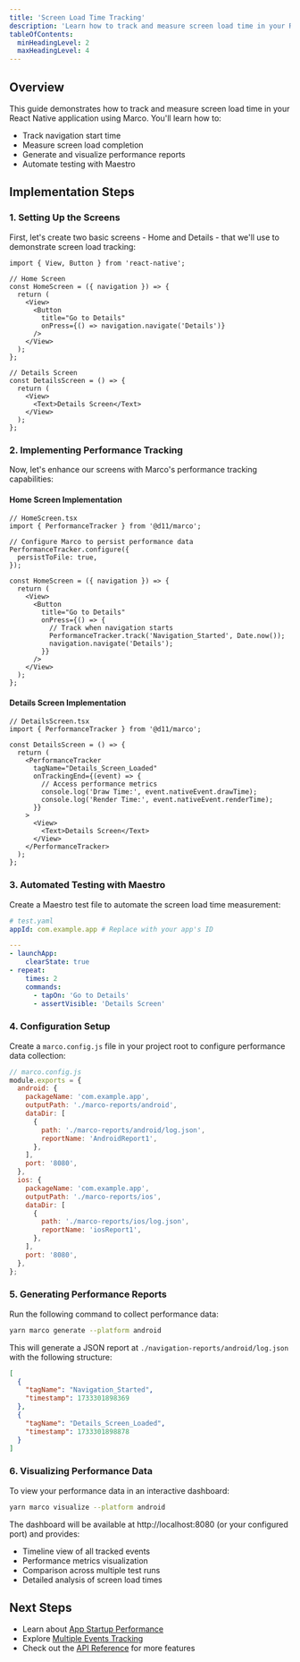 ```yaml
---
title: 'Screen Load Time Tracking'
description: 'Learn how to track and measure screen load time in your React Native application using Marco'
tableOfContents:
  minHeadingLevel: 2
  maxHeadingLevel: 4
---
```



## Overview

This guide demonstrates how to track and measure screen load time in your React Native application using Marco. You'll learn how to:

- Track navigation start time
- Measure screen load completion
- Generate and visualize performance reports
- Automate testing with Maestro

## Implementation Steps

### 1. Setting Up the Screens

First, let's create two basic screens - Home and Details - that we'll use to demonstrate screen load tracking:

```tsx collapse={5-12, 17-21}
import { View, Button } from 'react-native';

// Home Screen
const HomeScreen = ({ navigation }) => {
  return (
    <View>
      <Button
        title="Go to Details"
        onPress={() => navigation.navigate('Details')}
      />
    </View>
  );
};

// Details Screen
const DetailsScreen = () => {
  return (
    <View>
      <Text>Details Screen</Text>
    </View>
  );
};
```

### 2. Implementing Performance Tracking

Now, let's enhance our screens with Marco's performance tracking capabilities:

#### Home Screen Implementation

```tsx
// HomeScreen.tsx
import { PerformanceTracker } from '@d11/marco';

// Configure Marco to persist performance data
PerformanceTracker.configure({
  persistToFile: true,
});

const HomeScreen = ({ navigation }) => {
  return (
    <View>
      <Button
        title="Go to Details"
        onPress={() => {
          // Track when navigation starts
          PerformanceTracker.track('Navigation_Started', Date.now());
          navigation.navigate('Details');
        }}
      />
    </View>
  );
};
```

#### Details Screen Implementation

```tsx
// DetailsScreen.tsx
import { PerformanceTracker } from '@d11/marco';

const DetailsScreen = () => {
  return (
    <PerformanceTracker
      tagName="Details_Screen_Loaded"
      onTrackingEnd={(event) => {
        // Access performance metrics
        console.log('Draw Time:', event.nativeEvent.drawTime);
        console.log('Render Time:', event.nativeEvent.renderTime);
      }}
    >
      <View>
        <Text>Details Screen</Text>
      </View>
    </PerformanceTracker>
  );
};
```

### 3. Automated Testing with Maestro

Create a Maestro test file to automate the screen load time measurement:

```yaml
# test.yaml
appId: com.example.app # Replace with your app's ID

---
- launchApp:
    clearState: true
- repeat:
    times: 2
    commands:
      - tapOn: 'Go to Details'
      - assertVisible: 'Details Screen'
```

### 4. Configuration Setup

Create a `marco.config.js` file in your project root to configure performance data collection:

```js
// marco.config.js
module.exports = {
  android: {
    packageName: 'com.example.app',
    outputPath: './marco-reports/android',
    dataDir: [
      {
        path: './marco-reports/android/log.json',
        reportName: 'AndroidReport1',
      },
    ],
    port: '8080',
  },
  ios: {
    packageName: 'com.example.app',
    outputPath: './marco-reports/ios',
    dataDir: [
      {
        path: './marco-reports/ios/log.json',
        reportName: 'iosReport1',
      },
    ],
    port: '8080',
  },
};
```

### 5. Generating Performance Reports

Run the following command to collect performance data:

```sh frame="none"
yarn marco generate --platform android
```

This will generate a JSON report at `./navigation-reports/android/log.json` with the following structure:

```json
[
  {
    "tagName": "Navigation_Started",
    "timestamp": 1733301898369
  },
  {
    "tagName": "Details_Screen_Loaded",
    "timestamp": 1733301898878
  }
]
```

### 6. Visualizing Performance Data

To view your performance data in an interactive dashboard:

```sh frame="none"
yarn marco visualize --platform android
```

The dashboard will be available at http://localhost:8080 (or your configured port) and provides:

- Timeline view of all tracked events
- Performance metrics visualization
- Comparison across multiple test runs
- Detailed analysis of screen load times

## Next Steps

- Learn about [App Startup Performance](../guides/app-startup)
- Explore [Multiple Events Tracking](../guides/multiple-events)
- Check out the [API Reference](../../api/performance-tracker) for more features
